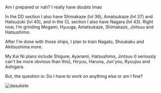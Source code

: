 Am I prepared or nah? I really have doubts lmao

In the DD section I also have Shimakaze (lvl 36), Amatsukaze (lvl 37) and Hatsuzuki (lvl 40), and in the CL section I also have Nagara (lvl 43). Right now, I'm grinding Mogami, Hyuuga, Amatsukaze, Shimakaze, Jintsuu and Hatsushimo.

After I'm done with those ships, I plan to train Nagato, Shoukaku and Akitsushima more.

My Kai Ni plans include Shigure, Ayanami, Hatsushimo, Jintsuu (I seriously can't be more obvious than this), Hiryuu, Haruna, Jun'you, Ryuujou and Ashigara.

But, the question is: Do I have to work on anything else or am I fine?

[[File:Im_a_shit_ttk.png|thumb|dasukete]]<ac_metadata title="Easy mode clear, is my body ready?"> </ac_metadata>